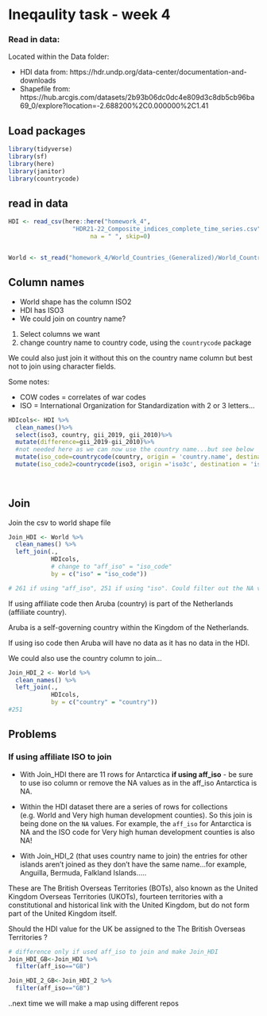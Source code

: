 # Ineqaulity task - week 4

### Read in data:

Located within the Data folder:

* HDI data from: https://hdr.undp.org/data-center/documentation-and-downloads
* Shapefile from: https://hub.arcgis.com/datasets/2b93b06dc0dc4e809d3c8db5cb96ba69_0/explore?location=-2.688200%2C0.000000%2C1.41 

## Load packages
```r
library(tidyverse)
library(sf)
library(here)
library(janitor)
library(countrycode)
```

## read in data

```r
HDI <- read_csv(here::here("homework_4",
                  "HDR21-22_Composite_indices_complete_time_series.csv"),
                       na = " ", skip=0)


World <- st_read("homework_4/World_Countries_(Generalized)/World_Countries__Generalized_.shp")

```

## Column names

* World shape has the column ISO2
* HDI has ISO3
* We could join on country name?

1. Select columns we want 
2. change country name to country code, using the `countrycode` package

We could also just join it without this on the country name column but best not to join using character fields. 

Some notes:

* COW codes = correlates of war codes
* ISO = International Organization for Standardization with 2 or 3 letters...

```r
HDIcols<- HDI %>%
  clean_names()%>%
  select(iso3, country, gii_2019, gii_2010)%>%
  mutate(difference=gii_2019-gii_2010)%>%
  #not needed here as we can now use the country name...but see below
  mutate(iso_code=countrycode(country, origin = 'country.name', destination = 'iso2c'))%>%
  mutate(iso_code2=countrycode(iso3, origin ='iso3c', destination = 'iso2c'))

  
```

## Join

Join the csv to world shape file

```r
Join_HDI <- World %>% 
  clean_names() %>%
  left_join(., 
            HDIcols,
            # change to "aff_iso" = "iso_code"
            by = c("iso" = "iso_code"))

# 261 if using "aff_iso", 251 if using "iso". Could filter out the NA values.
```

If using affiliate code then Aruba (country) is part of the Netherlands (affiliate country).

Aruba is a self-governing country within the Kingdom of the Netherlands.

If using iso code then Aruba will have no data as it has no data in the HDI. 

We could also use the country column to join...

```r
Join_HDI_2 <- World %>% 
  clean_names() %>%
  left_join(., 
            HDIcols,
            by = c("country" = "country"))
#251

```

## Problems 

### If using affiliate ISO to join

* With Join_HDI there are 11 rows for Antarctica **if using aff_iso** - be sure to use iso column or remove the NA values as in the aff_iso Antarctica is NA. 

* Within the HDI dataset there are a series of rows for collections (e.g. World and Very high human development counties). So this join is being done on the `NA` values. For example, the `aff_iso` for Antarctica is NA and the ISO code for Very high human development counties is also NA!

* With Join_HDI_2 (that uses country name to join) the entries for other islands aren't joined as they don't have the same name...for example, Anguilla, Bermuda, Falkland Islands..... 

These are The British Overseas Territories (BOTs), also known as the United Kingdom Overseas Territories (UKOTs), fourteen territories with a constitutional and historical link with the United Kingdom, but do not form part of the United Kingdom itself.

Should the HDI value for the UK be assigned to the The British Overseas Territories ?

```r
# difference only if used aff_iso to join and make Join_HDI
Join_HDI_GB<-Join_HDI %>%
  filter(aff_iso=="GB")

Join_HDI_2_GB<-Join_HDI_2 %>%
  filter(aff_iso=="GB")
```

..next time we will make a map using different repos
